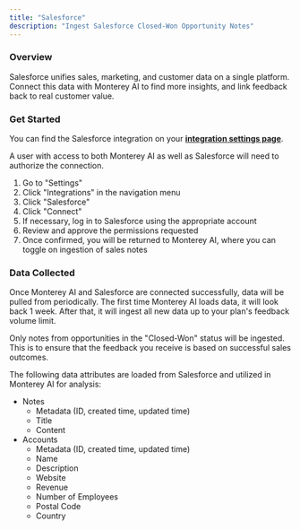 ```yaml
---
title: "Salesforce"
description: "Ingest Salesforce Closed-Won Opportunity Notes"
---
```


### Overview

Salesforce unifies sales, marketing, and customer data on a single platform. Connect this data with Monterey AI to find more insights, and link feedback back to real customer value.

### Get Started

You can find the Salesforce integration on your **[integration settings page](https://app.monterey.ai/w/default/settings/integrations/salesforce)**.

A user with access to both Monterey AI as well as Salesforce will need to authorize the connection.

1. Go to "Settings"
2. Click "Integrations" in the navigation menu
3. Click "Salesforce"
4. Click "Connect"
5. If necessary, log in to Salesforce using the appropriate account
6. Review and approve the permissions requested
7. Once confirmed, you will be returned to Monterey AI, where you can toggle on ingestion of sales notes


### Data Collected

Once Monterey AI and Salesforce are connected successfully, data will be pulled from periodically. The first time Monterey AI loads data, it will look back 1 week. After that, it will ingest all new data up to your plan's feedback volume limit.

Only notes from opportunities in the "Closed-Won" status will be ingested. This is to ensure that the feedback you receive is based on successful sales outcomes.

The following data attributes are loaded from Salesforce and utilized in Monterey AI for analysis:
- Notes
  - Metadata (ID, created time, updated time)
  - Title
  - Content
- Accounts
  - Metadata (ID, created time, updated time)
  - Name
  - Description
  - Website
  - Revenue
  - Number of Employees
  - Postal Code
  - Country
